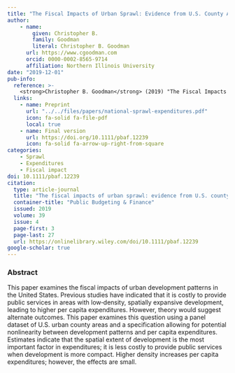 ```yaml
---
title: "The Fiscal Impacts of Urban Sprawl: Evidence from U.S. County Areas"
author: 
    - name: 
        given: Christopher B.
        family: Goodman
        literal: Christopher B. Goodman
      url: https://www.cgoodman.com
      orcid: 0000-0002-8565-9714
      affiliation: Northern Illinois University
date: "2019-12-01"
pub-info:
  reference: >-
    <strong>Christopher B. Goodman</strong> (2019) "The Fiscal Impacts of Urban Sprawl: Evidence from U.S. County Areas." <em>Public Budgeting &amp; Finance</em> 39 (4): 3-27., doi: <a href="https://doi.org/10.1111/pbaf.12239" target="_blank" rel="noopener noreferrer"><code>10.1111/pbaf.12239</code></a>
  links:
    - name: Preprint
      url: "../../files/papers/national-sprawl-expenditures.pdf"
      icon: fa-solid fa-file-pdf
      local: true
    - name: Final version
      url: https://doi.org/10.1111/pbaf.12239
      icon: fa-solid fa-arrow-up-right-from-square
categories:
    - Sprawl
    - Expenditures
    - Fiscal impact
doi: 10.1111/pbaf.12239
citation:
  type: article-journal
  title: "The fiscal impacts of urban sprawl: evidence from U.S. county areas"
  container-title: "Public Budgeting & Finance"
  issued: 2019
  volume: 39
  issue: 4
  page-first: 3
  page-last: 27
  url: https://onlinelibrary.wiley.com/doi/10.1111/pbaf.12239
google-scholar: true
---
```


### Abstract
This paper examines the fiscal impacts of urban development patterns in the United States. Previous studies have indicated that it is costly to provide public services in areas with low‐density, spatially expansive development, leading to higher per capita expenditures. However, theory would suggest alternate outcomes. This paper examines this question using a panel dataset of U.S. urban county areas and a specification allowing for potential nonlinearity between development patterns and per capita expenditures. Estimates indicate that the spatial extent of development is the most important factor in expenditures; it is less costly to provide public services when development is more compact. Higher density increases per capita expenditures; however, the effects are small.